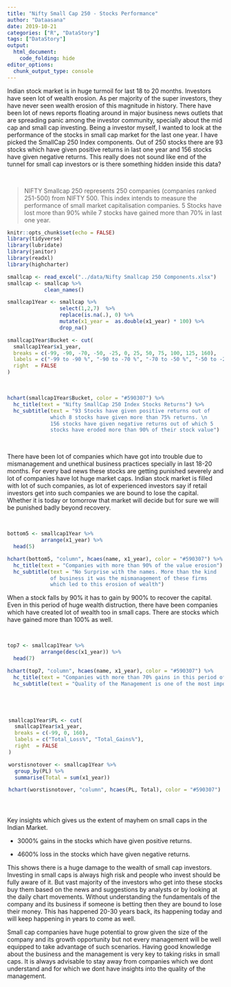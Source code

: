 ```yaml
---
title: "Nifty Small Cap 250 - Stocks Performance"
author: "Dataasana"
date: 2019-10-21
categories: ["R", "DataStory"]
tags: ["DataStory"]
output:
  html_document:
    code_folding: hide
editor_options: 
  chunk_output_type: console
---
```


Indian stock market is in huge turmoil for last 18 to 20 months. Investors have seen lot of wealth erosion. As per majority of the super investors, they have never seen wealth erosion of this magnitude in history. There have been lot of news reports floating around in major business news outlets that are spreading panic among the investor community, specially about the mid cap and small cap investing. Being a investor myself, I wanted to look at the performance of the stocks in small cap market for the last one year. I have picked the SmallCap 250 Index components. Out of 250 stocks there are 93 stocks which have given positive returns in last one year and 156 stocks have given negative returns. This really does not sound like end of the tunnel for small cap investors or is there something hidden inside this data?

<br>

> NIFTY Smallcap 250 represents 250 companies (companies ranked 251-500) from NIFTY 500. This index intends to measure the performance of small market capitalisation companies. 5 Stocks have lost more than 90% while 7 stocks have gained more than 70% in last one year.


```r

knitr::opts_chunk$set(echo = FALSE)
library(tidyverse)
library(lubridate)
library(janitor)
library(readxl)
library(highcharter)

smallcap <- read_excel("../data/Nifty Smallcap 250 Components.xlsx") 
smallcap <- smallcap %>% 
            clean_names()

smallcap1Year <- smallcap %>% 
                 select(1,2,7)  %>% 
                 replace(is.na(.), 0) %>% 
                 mutate(x1_year =  as.double(x1_year) * 100) %>%
                 drop_na()

smallcap1Year$Bucket <- cut(
  smallcap1Year$x1_year,
  breaks = c(-99, -90, -70, -50, -25, 0, 25, 50, 75, 100, 125, 160),
  labels = c("-99 to -90 %", "-90 to -70 %", "-70 to -50 %", "-50 to -25 %", "-25 to 0 %", "0 to 25 %",  "25 to 50 %", "50 to 75 %",  "75 to 100 %", "100 to 125 %",  "125 to 160 %"),
  right  = FALSE
)

```


<br>

```r

hchart(smallcap1Year$Bucket, color = "#590307") %>%
  hc_title(text = "Nifty SmallCap 250 Index Stocks Returns") %>%
  hc_subtitle(text = "93 Stocks have given positive returns out of
              which 8 stocks have given more than 75% returns. \n 
              156 stocks have given negative returns out of which 5 
              stocks have eroded more than 90% of their stock value")

```

<br>

There have been lot of companies which have got into trouble due to mismanagement and unethical business practices specially in last 18-20 months. For every bad news these stocks are getting punished severely and lot of companies have lot huge market caps. Indian stock market is filled with lot of such companies, as lot of experienced investors say if retail investors get into such companies we are bound to lose the capital. Whether it is today or tomorrow that market will decide but for sure we will be punished badly beyond recovery.


<br>


```r

bottom5 <- smallcap1Year %>%
           arrange(x1_year) %>%
  head(5)

hchart(bottom5, "column", hcaes(name, x1_year), color = "#590307") %>%
  hc_title(text = "Companies with more than 90% of the value erosion") %>%
  hc_subtitle(text = "No Surprise with the names. More than the kind 
              of business it was the mismanagement of these firms 
              which led to this erosion of wealth")

```


When a stock falls by 90% it has to gain by 900% to recover the capital. Even in this period of huge wealth distruction, there have been companies which have created lot of wealth too in small caps. There are stocks which have gained more than 100% as well. 

<br>


```r

top7 <- smallcap1Year %>%
           arrange(desc(x1_year)) %>%
  head(7)

hchart(top7, "column", hcaes(name, x1_year), color = "#590307") %>%
  hc_title(text = "Companies with more than 70% gains in this period of uncertainity") %>%
  hc_subtitle(text = "Quality of the Management is one of the most important factor")

```


<br>
<br>
<br>
<br>

<div style= "float:right;position: relative; top: -40px;">
```r

smallcap1Year$PL <- cut(
  smallcap1Year$x1_year,
  breaks = c(-99, 0, 160),
  labels = c("Total_Loss%", "Total_Gains%"),
  right  = FALSE
)

worstisnotover <- smallcap1Year %>%
  group_by(PL) %>%
  summarise(Total = sum(x1_year))

hchart(worstisnotover, "column", hcaes(PL, Total), color = "#590307") 

```

</div>

Key insights which gives us the extent of mayhem on small caps in the Indian Market.

* 3000% gains in the stocks which have given positive returns. 

* 4600% loss in the stocks which have given negative returns.

This shows there is a huge damage to the wealth of small cap investors. Investing in small caps is always high risk and people who invest should be fully aware of it. But vast majority of the investors who get into these stocks buy them based on the news and suggestions by analysts or by looking at the daily chart movements. Without understanding the fundamentals of the company and its business if someone is betting then they are bound to lose their money. This has happened 20-30 years back, its happening today and will keep happening in years to come as well.

Small cap companies have huge potential to grow given the size of the company and its growth opportunity but not every management will be well equipped to take advantage of such scenarios. Having good knowledge about the business and the management is very key to taking risks in small caps. It is always advisable to stay away from companies which we dont understand and for which we dont have insights into the quality of the management.